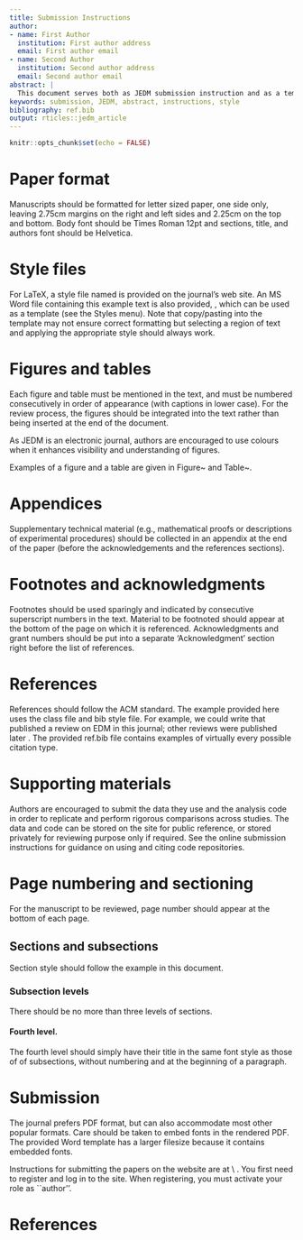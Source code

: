 ```yaml
---
title: Submission Instructions
author:
- name: First Author
  institution: First author address
  email: First author email
- name: Second Author
  institution: Second author address
  email: Second author email
abstract: |
  This document serves both as JEDM submission instruction and as a template file.  This is the abstract. It should contain from 100 to 250 words.
keywords: submission, JEDM, abstract, instructions, style
bibliography: ref.bib
output: rticles::jedm_article
---
```


```r
knitr::opts_chunk$set(echo = FALSE)
```

# Paper format

Manuscripts should be formatted for letter sized paper, one side only, leaving 2.75cm margins on the right and left sides and 2.25cm on the top and bottom. Body font should be Times Roman 12pt and sections, title, and authors font should be Helvetica.

# Style files

For LaTeX, a style file named \texttt{jedm.cls} is provided on the journal's web site.  An MS Word file containing this example text is also provided, \texttt{jedm.doc}, which can be used as a template (see the Styles menu). Note that copy/pasting into the template may not ensure correct formatting but selecting a region of text and applying the appropriate style should always work. 

# Figures and tables

Each figure and table must be mentioned in the text, and must be numbered consecutively in order of appearance (with captions in lower case). For the review process, the figures should be integrated into the text rather than being inserted at the end of the document.

As JEDM is an electronic journal, authors are encouraged to use colours when it enhances visibility and understanding of figures.

Examples of a figure and a table are given in Figure~\ref{tab:fig1} and Table~\ref{tab:1}.

```{=latex}
\begin{figure}
  \centerline{\fbox{\parbox{.66\textwidth}{\centering \raisebox{0pt}[2cm][2cm]{%
        \begin{tabular}{c}
          \cellcolor{blue!35}{\sf This is a figure}\\
          \cellcolor{blue!25}{\sf And yes, you can use colors!}\\
          \cellcolor{blue!15}{\sf As long as it enhances visibility and understanding}\\
        \end{tabular}
  }}}}
  \caption{This is the figure's caption.  It should be a centered paragraph of width 193mm (7.6in). Font size should be 11pt.}
  \label{tab:fig1}
\end{figure}
```

```{=latex}
\begin{table}
  \caption{This is an example of a table that lists the margins of this template.  Captions should follow the same rules as a figure, except that they are put on top of the table.}\vspace*{1ex}
  \label{tab:1}
  \centering
  \begin{tabular}{| l | l |}
    \hline
    \multicolumn{1}{|c|}{\textbf{Margin}} & \multicolumn{1}{c|}{\textbf{Size}} \\
    \hline
    left&2.75cm\\
    right&2.75cm\\
    top&2.25cm\\
    bottom&2.25cm\\
    \hline
  \end{tabular}
\end{table}
```

# Appendices

Supplementary technical material (e.g., mathematical proofs or descriptions of experimental procedures) should be collected in an appendix at the end of the paper (before the acknowledgements and the references sections).

# Footnotes and acknowledgments

Footnotes should be used sparingly and indicated by consecutive superscript numbers in the text. Material to be footnoted should appear at the bottom of the page on which it is referenced. Acknowledgments and grant numbers should be put into a separate 'Acknowledgment' section right before the list of references.

# References

References should follow the ACM standard.  The example provided here uses the \texttt{jedm.cls} class file and \texttt{acmtrans.bst} bib style file.  For example, we could write that \citeN{JEDM:baker2009} published a review on EDM in this journal; other reviews were published later \cite[for eg.]{romero2010educational}. The provided ref.bib file contains examples of virtually every possible citation type.

# Supporting materials

Authors are encouraged to submit the data they use and the analysis code in order to replicate and perform rigorous comparisons across studies.  The data and code can be stored on the \texttt{educationaldatamining.org} site for public reference, or stored privately for reviewing purpose only if required. See the online submission instructions for guidance on using and citing code repositories.

# Page numbering and sectioning

For the manuscript to be reviewed, page number should appear at the bottom of each page.  \textbf{For the final version, they must be taken out as the standard JEDM footer is be added.}

## Sections and subsections

Section style should follow the example in this document.

### Subsection levels

There should be no more than three levels of sections.

#### Fourth level.

The fourth level should simply have their title in the same font style as those of of subsections, without numbering and at the beginning of a paragraph.

# Submission

The journal prefers PDF format, but can also accommodate most other popular formats.  Care should be taken to embed fonts in the rendered PDF. The provided Word template has a larger filesize because it contains embedded fonts.

Instructions for submitting the papers on the website are at \\
\url{http://jedm.educationaldatamining.org/index.php/JEDM/about/submissions#onlineSubmissions}.  You first need to register and log in to the site.  When registering, you must activate your role as ``author''.

# References {-}
